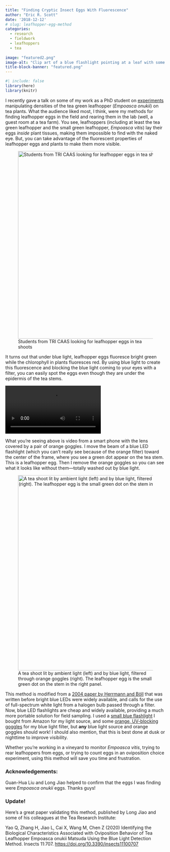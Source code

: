 ```yaml
---
title: "Finding Cryptic Insect Eggs With Fluorescence"
author: "Eric R. Scott"
date: '2018-12-12'
# slug: leafhopper-egg-method
categories:
  - research
  - fieldwork
  - leafhoppers
  - tea
  
image: "featured2.png"
image-alt: "Clip art of a blue flashlight pointing at a leaf with some orange goggles in front.  There is a green dot on the leaf that shows through the lens of the goggles"
title-block-banner: "featured.png"
---
```


```r
#| include: false
library(here)
library(knitr)
```

I recently gave a talk on some of my work as a PhD student on [experiments](http://www.ericrscott.com/project/climate-leafhopper-quality/) manipulating densities of the tea green leafhopper (*Empoasca onukii*) on tea plants.
What the audience liked most, I think, were my methods for finding leafhopper eggs in the field and rearing them in the lab (well, a guest room at a tea farm).
You see, leafhoppers (including at least the tea green leafhopper and the small green leafhopper, *Empoasca vitis*) lay their eggs *inside* plant tissues, making them impossible to find with the naked eye.
But, you can take advantage of the fluorescent properties of leafhopper eggs and plants to make them more visible.

![Students from TRI CAAS looking for leafhopper eggs in tea shoots](learning-SLEDA.jpeg){fig-alt="A man and a woman bent over looking at plant leaves with a blue flashlight while wearing orange goggles" fig-align="center" width="587"}

It turns out that under blue light, leafhopper eggs fluoresce bright green while the chlorophyll in plants fluoresces red.
By using blue light to create this fluorescence and blocking the blue light coming to your eyes with a filter, you can easily spot the eggs even though they are under the epidermis of the tea stems.

![](SLEDA.mp4)

What you're seeing above is video from a smart phone with the lens covered by a pair of orange goggles.
I move the beam of a blue LED flashlight (which you can't really see because of the orange filter) toward the center of the frame, where you see a green dot appear on the tea stem.
This is a leafhopper egg.
Then I remove the orange goggles so you can see what it looks like without them---totally washed out by blue light.

![A tea shoot lit by ambient light (left) and by blue light, filtered through orange goggles (right). The leafhopper egg is the small green dot on the stem in the right panel.](SLEDA-in-lab.png){fig-alt="A tea shoot with a black background (left) and the same shoot under different lighting on the right with a green dot appearing on the stem." fig-align="center" width="611"}

This method is modified from a [2004 paper by Herrmann and Böll](http://link.springer.com/10.1007/BF03356146) that was written before bright blue LEDs were widely available, and calls for the use of full-spectrum white light from a halogen bulb passed through a filter.
Now, blue LED flashlights are cheap and widely available, providing a much more portable solution for field sampling.
I used a [small blue flashlight](https://www.amazon.com/WAYLLSHINE-Flashlight-Adjustable-Camping-Activities/dp/B00WD0XFAW) I bought from Amazon for my light source, and some [orange, UV-blocking goggles](https://www.amazon.com/Uvex-S0360X-Ultra-spec-SCT-Orange-Anti-Fog/dp/B003OBZ64M/ref=sr_1_3?ie=UTF8&qid=1544637112&sr=8-3&keywords=uvex+orange+goggles) for my blue light filter, but **any** blue light source and orange goggles should work!
I should also mention, that this is best done at dusk or nighttime to improve visibility.

Whether you're working in a vineyard to monitor *Empoasca vitis*, trying to rear leafhoppers from eggs, or trying to count eggs in an oviposition choice experiment, using this method will save you time and frustration.

### Acknowledgements:

Guan-Hua Liu and Long Jiao helped to confirm that the eggs I was finding were *Empoasca onukii* eggs.
Thanks guys!

### Update!

Here's a great paper validating this method, published by Long Jiao and some of his colleagues at the Tea Research Institute:

Yao Q, Zhang H, Jiao L, Cai X, Wang M, Chen Z (2020) Identifying the Biological Characteristics Associated with Oviposition Behavior of Tea Leafhopper Empoasca onukii Matsuda Using the Blue Light Detection Method.
Insects 11:707.
<https://doi.org/10.3390/insects11100707>
